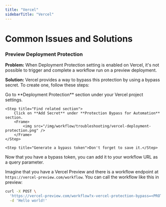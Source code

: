 ```yaml
---
title: "Vercel"
sidebarTitle: "Vercel"
---
```


# Common Issues and Solutions

### Preview Deployment Protection

**Problem:**
When Deployment Protection setting is enabled on Vercel, it's not possible to trigger and complete a workflow run on a preview deployment.

**Solution:**
Vercel provides a way to bypass this protection by using a bypass secret. To create one, follow these steps:

<Steps>
	<Step title="Settings">Go to **Deployment Protection** section under your Vercel project settings.</Step>

	<Step title="Find related section">
		Click on **Add Secret** under **Protection Bypass for Automation** section.
		<Frame>
  			<img src="/img/workflow/troubleshooting/vercel-deployment-protection.png" />
		</Frame>
	</Step>

	<Step title="Generate a bypass token">Don't forget to save it.</Step>
</Steps>

Now that you have a bypass token, you can add it to your workflow URL as a query parameter.

Imagine that you have a Vercel Preview and there is a workflow endpoint at `https://vercel-preview.com/workflow`.
You can call the workflow like this in preview:

```bash
curl -X POST \
  'https://vercel-preview.com/workflow?x-vercel-protection-bypass=<PROTECTION_BYPASS_SECRET>' \
  -d 'Hello world!'
```
